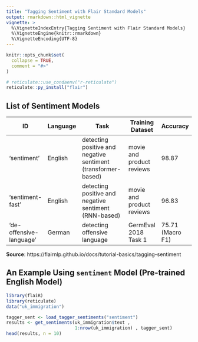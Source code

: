 ```yaml
---
title: "Tagging Sentiment with Flair Standard Models"
output: rmarkdown::html_vignette
vignette: >
  %\VignetteIndexEntry{Tagging Sentiment with Flair Standard Models}
  %\VignetteEngine{knitr::rmarkdown}
  %\VignetteEncoding{UTF-8}
---
```


```r
knitr::opts_chunk$set(
  collapse = TRUE,
  comment = "#>"
)
```

```r
# reticulate::use_condaenv("r-reticulate")
reticulate::py_install("flair")
```

## List of Sentiment Models
| ID                      | Language | Task                                                      | Training Dataset           | Accuracy           |
|-------------------------|----------|-----------------------------------------------------------|----------------------------|--------------------|
| 'sentiment'             | English  | detecting positive and negative sentiment (transformer-based) | movie and product reviews | 98.87              |
| 'sentiment-fast'        | English  | detecting positive and negative sentiment (RNN-based)     | movie and product reviews | 96.83              |
| 'de-offensive-language' | German   | detecting offensive language                              | GermEval 2018 Task 1       | 75.71 (Macro F1)   |

__Source__: https://flairnlp.github.io/docs/tutorial-basics/tagging-sentiment


## An Example Using `sentiment` Model (Pre-trained English Model)


```r
library(flaiR)
library(reticulate)
data("uk_immigration")
```

```r
tagger_sent <- load_tagger_sentiments("sentiment")
results <- get_sentiments(uk_immigration$text , 
                          1:nrow(uk_immigration) , tagger_sent)
head(results, n = 10)
```



